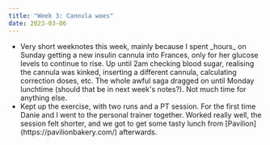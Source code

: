 ```yaml
---
title: "Week 3: Cannula woes"
date: 2023-03-06
---
```

<ul>
  <li>
    Very short weeknotes this week, mainly because I spent _hours_ on Sunday getting a new insulin cannula into Frances, only for her glucose levels to continue to rise. Up until 2am checking blood sugar, realising the cannula was kinked, inserting a different cannula, calculating correction doses, etc. The whole awful saga dragged on until Monday lunchtime (should that be in next week's notes?). Not much time for anything else.
  </li>
  <li>
    Kept up the exercise, with two runs and a PT session. For the first time Danie and I went to the personal trainer together. Worked really well, the session felt shorter, and we got to get some tasty lunch from [Pavilion](https://pavilionbakery.com/) afterwards.
  </li>
</ul>
